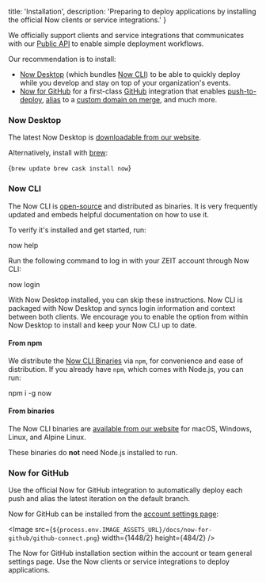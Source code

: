 
  title: 'Installation',
  description:
    'Preparing to deploy applications by installing the official Now clients or service integrations.'
}

We officially support clients and service integrations that communicates with our [Public API](/docs/api) to enable simple deployment workflows.

Our recommendation is to install:

- [Now Desktop](#now-desktop) (which bundles [Now CLI](#now-cli)) to be able to quickly deploy while you develop and stay on top of your organization's events.
- [Now for GitHub](#now-for-github) for a first-class [GitHub](https://github.com) integration that enables [push-to-deploy](/docs/v2/integrations/now-for-github/#a-deployment-for-each-push), [alias](/docs/v2/integrations/now-for-github/#aliasing-the-default-branch) to a [custom domain on merge](https://zeit.co/docs/v2/domains-and-aliases/adding-a-domain/), and much more.

### Now Desktop

The latest Now Desktop is [downloadable from our website](/download).

Alternatively, install with [brew](https://brew.sh/):

<TerminalInput>{`brew update
brew cask install now`}</TerminalInput>

### Now CLI

The Now CLI is [open-source](https://github.com/zeit/now-cli) and distributed as binaries. It is very frequently updated and embeds helpful documentation on how to use it.

To verify it's installed and get started, run:

<TerminalInput>now help</TerminalInput>

Run the following command to log in with your ZEIT account through Now CLI:

<TerminalInput>now login</TerminalInput>

<Note>
  With <GenericLink href="#now-desktop">Now Desktop</GenericLink> installed, you
  can skip these instructions. Now CLI is packaged with Now Desktop and syncs
  login information and context between both clients. We encourage you to enable
  the option from within Now Desktop to install and keep your Now CLI up to
  date.
</Note>

#### From npm

We distribute the [Now CLI Binaries](#from-binaries) via `npm`, for convenience and ease of distribution. If you already have `npm`, which comes with Node.js, you can run:

<TerminalInput>npm i -g now</TerminalInput>

#### From binaries

The Now CLI binaries are [available from our website](/download#now-cli) for macOS, Windows, Linux, and Alpine Linux.

These binaries do **not** need Node.js installed to run.

### Now for GitHub

Use the official Now for GitHub integration to automatically deploy each push and alias the latest iteration on the default branch.

Now for GitHub can be installed from the [account settings page](/account):

<Image
src={`${process.env.IMAGE_ASSETS_URL}/docs/now-for-github/github-connect.png`}
width={1448/2}
height={484/2}
/>
<Caption>The Now for GitHub installation section within the account or team general settings page.</Caption>

<Card title="Read Next: Deployment Basics" href="/docs/v2/deployments/basics">
  Use the Now clients or service integrations to deploy applications.
</Card>

